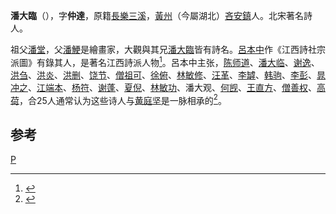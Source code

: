 '''潘大臨'''（{{bd|?||?||}}），字'''仲達'''，原籍[[長樂|長樂]][[三溪|三溪]]，[[黃州|黃州]]（今屬湖北）[[吝安鎮|吝安鎮]]人。北宋著名詩人。

祖父[[潘堂|潘堂]]，父[[潘鯁|潘鯁]]是繪畫家，大觀與其兄[[潘大臨|潘大臨]]皆有詩名。[[呂本中|呂本中]]作《江西詩社宗派圖》有錄其人，是著名江西詩派人物<ref>{{Cite book|title=宋代人物辞典 上|last=：杨倩描主编|first=|publisher=保定：河北大学出版社|year=2015.01|isbn=7-81097-886-1|location=|pages=568}}</ref>。呂本中主张，[[陈师道|陈师道]]、[[潘大临|潘大临]]、[[谢逸|谢逸]]、[[洪刍|洪刍]]、[[洪炎|洪炎]]、[[洪删|洪删]]、[[饶节|饶节]]、[[僧祖可|僧祖可]]、[[徐俯|徐俯]]、[[林敏修|林敏修]]、[[汪革|汪革]]、[[李罅|李罅]]、[[韩驹|韩驹]]、[[李彭|李彭]]、[[晁冲之|晁冲之]]、[[江端本|江端本]]、[[杨符|杨符]]、[[谢蓬|谢蓬]]、[[夏倪|夏倪]]、[[林敏功|林敏功]]、潘大观、[[何觊|何觊]]、[[王直方|王直方]]、[[僧善权|僧善权]]、[[高荷|高荷]]，合25人通常认为这些诗人与[[黄庭坚|黄庭坚]]是一脉相承的<ref>{{Cite book|title=致青春 你不可不知的文化常识|last=刘川编著|first=|publisher=北京：中国华侨出版社|year=2015.02|isbn=978-7-5113-4869-2|location=|pages=127}}</ref>。

==参考==
{{reflist}}
[[Category:江西詩派人物|P]]